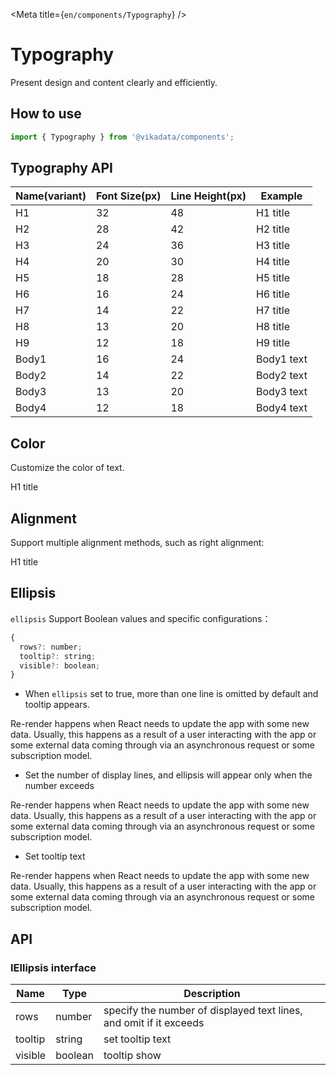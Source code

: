 
<Meta title={`en/components/Typography`} />

# Typography

Present design and content clearly and efficiently.

## How to use

```jsx
import { Typography } from '@vikadata/components';
```

## Typography API

| Name(variant)| Font Size(px)| Line Height(px)  | Example |
|----------|--------|-----------|------|
| H1       | 32     | 48        | <Typography variant='h1'>H1 title</Typography> |
| H2       | 28     | 42        | <Typography variant='h2'>H2 title</Typography> |
| H3       | 24     | 36        |	<Typography variant='h3'>H3 title</Typography> |
| H4    	 | 20     | 30        | <Typography variant='h4'>H4 title</Typography> |
| H5       | 18     | 28        | <Typography variant='h5'>H5 title</Typography> |
| H6    	 | 16	    | 24        | <Typography variant='h6'>H6 title</Typography> |
| H7       | 14     | 22        | <Typography variant='h7'>H7 title</Typography> |
| H8       | 13     | 20        | <Typography variant='h8'>H8 title</Typography> |
| H9       | 12     | 18        | <Typography variant='h9'>H9 title</Typography> |
| Body1    | 16     | 24        | <Typography variant='body1'>Body1 text</Typography> |
| Body2    | 14     | 22        | <Typography variant='body2'>Body2 text</Typography> |
| Body3    | 13     | 20        | <Typography variant='body3'>Body3 text</Typography> |
| Body4    | 12     | 18        | <Typography variant='body4'>Body4 text</Typography> |


## Color

Customize the color of text.

<Canvas>
<ThemeToggle lang="en">
<Typography variant="h1" color={colors.textBrandDefault}>
  H1 title
</Typography>
</ThemeToggle>
</Canvas>


## Alignment

Support multiple alignment methods, such as right alignment:

<Canvas>
<ThemeToggle lang="en">
<Typography variant="h1" align="right">
  H1 title
</Typography>
</ThemeToggle>
</Canvas>

## Ellipsis

`ellipsis` Support Boolean values and specific configurations：

```javascript
{
  rows?: number;
  tooltip?: string;
  visible?: boolean;
}
```

- When `ellipsis` set to true, more than one line is omitted by default and tooltip appears.


<Canvas>
<ThemeToggle lang="en">
<Typography variant="body1" ellipsis>
    Re-render happens when React needs to update the app with some new data. Usually, this happens as a result of a user interacting with the app or some external data coming through via an asynchronous request or some subscription model.
</Typography>
</ThemeToggle>
</Canvas>

- Set the number of display lines, and ellipsis will appear only when the number exceeds

<Canvas>
<ThemeToggle lang="en">
<Typography variant="body1" ellipsis={{ rows: 3 }}>
    Re-render happens when React needs to update the app with some new data. Usually, this happens as a result of a user interacting with the app or some external data coming through via an asynchronous request or some subscription model.
</Typography>
</ThemeToggle>
</Canvas>

- Set tooltip text

<Canvas>
<ThemeToggle lang="en">
<Typography variant="body1" ellipsis={{ tooltip: 'React re-renders guide' }}>
    Re-render happens when React needs to update the app with some new data. Usually, this happens as a result of a user interacting with the app or some external data coming through via an asynchronous request or some subscription model.
</Typography>
</ThemeToggle>
</Canvas>

## API

<ArgsTable of={Typography} />

### IEllipsis interface

| Name      | Type | Description |
|----------|--------|--------|
| rows     | number |specify the number of displayed text lines, and omit if it exceeds|
| tooltip  | string  |set tooltip text |
| visible  | boolean | tooltip show |


